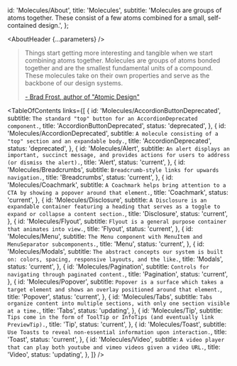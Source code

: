 

  id: 'Molecules/About',
  title: 'Molecules',
  subtitle:
    'Molecules are groups of atoms together. These consist of a few atoms combined for a small, self-contained design.',
};

<Meta title="Molecules/About" />

<AboutHeader {...parameters} />

> Things start getting more interesting and tangible when we start combining atoms together.
> Molecules are groups of atoms bonded together and are the smallest fundamental units of a compound.
> These molecules take on their own properties and serve as the backbone of our design systems.
>
> [- Brad Frost, author of "Atomic Design"](https://bradfrost.com/blog/post/atomic-web-design/#molecules)

<TableOfContents
  links={[
    {
      id: 'Molecules/AccordionButtonDeprecated',
      subtitle: `The standard "top" button for an AccordionDeprecated component.`,
      title: 'AccordionButtonDeprecated',
      status: 'deprecated',
    },
    {
      id: 'Molecules/AccordionDeprecated',
      subtitle: `A molecule consisting of a "top" section and an expandable body.`,
      title: 'AccordionDeprecated',
      status: 'deprecated',
    },
    {
      id: 'Molecules/Alert',
      subtitle: `An alert displays an important, succinct message, and provides actions for users to address (or dismiss the alert).`,
      title: 'Alert',
      status: 'current',
    },
    {
      id: 'Molecules/Breadcrumbs',
      subtitle: `Breadcrumb-style links for upwards navigation.`,
      title: 'Breadcrumbs',
      status: 'current',
    },
    {
      id: 'Molecules/Coachmark',
      subtitle: `A Coachmark helps bring attention to a CTA by showing a popover around that element.`,
      title: 'Coachmark',
      status: 'current',
    },
    {
      id: 'Molecules/Disclosure',
      subtitle: `A Disclosure is an expandable container featuring a heading that serves as a toggle to expand or collapse a content section.`,
      title: 'Disclosure',
      status: 'current',
    },
    {
      id: 'Molecules/Flyout',
      subtitle: `Flyout is a general purpose container that animates into view.`,
      title: 'Flyout',
      status: 'current',
    },
    {
      id: 'Molecules/Menu',
      subtitle: `The Menu component with MenuItem and MenuSeparator subcomponents.`,
      title: 'Menu',
      status: 'current',
    },
    {
      id: 'Molecules/Modals',
      subtitle: `The abstract concepts our system is built on: colors, spacing, responsive layouts, and the like.`,
      title: 'Modals',
      status: 'current',
    },
    {
      id: 'Molecules/Pagination',
      subtitle: `Controls for navigating through paginated content.`,
      title: 'Pagination',
      status: 'current',
    },
    {
      id: 'Molecules/Popover',
      subtitle: `Popover is a surface which takes a target element and shows an overlay positioned around that element.`,
      title: 'Popover',
      status: 'current',
    },
    {
      id: 'Molecules/Tabs',
      subtitle: `Tabs organize content into multiple sections, with only one section visible at a time.`,
      title: 'Tabs',
      status: 'updating',
    },
    {
      id: 'Molecules/Tip',
      subtitle: `Tips come in the form of ToolTip or InfoTips (and eventually link PreviewTip).`,
      title: 'Tip',
      status: 'current',
    },
    {
      id: 'Molecules/Toast',
      subtitle: `Use Toasts to reveal non-essential information upon interaction.`,
      title: 'Toast',
      status: 'current',
    },
    {
      id: 'Molecules/Video',
      subtitle: `A video player that can play both youtube and vimeo videos
given a video URL.`,
      title: 'Video',
      status: 'updating',
    },
  ]}
/>




